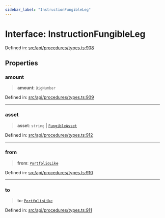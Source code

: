 ```yaml
---
sidebar_label: "InstructionFungibleLeg"
---
```


# Interface: InstructionFungibleLeg

Defined in: [src/api/procedures/types.ts:908](https://github.com/PolymeshAssociation/polymesh-sdk/blob/bee6a2fe7a8ce5db42a6982e793782182cde2153/src/api/procedures/types.ts#L908)

## Properties

### amount

> **amount**: `BigNumber`

Defined in: [src/api/procedures/types.ts:909](https://github.com/PolymeshAssociation/polymesh-sdk/blob/bee6a2fe7a8ce5db42a6982e793782182cde2153/src/api/procedures/types.ts#L909)

***

### asset

> **asset**: `string` \| [`FungibleAsset`](../../../entities/Asset/Fungible/classes/FungibleAsset.mdx)

Defined in: [src/api/procedures/types.ts:912](https://github.com/PolymeshAssociation/polymesh-sdk/blob/bee6a2fe7a8ce5db42a6982e793782182cde2153/src/api/procedures/types.ts#L912)

***

### from

> **from**: [`PortfolioLike`](../../../entities/types/type-aliases/PortfolioLike.mdx)

Defined in: [src/api/procedures/types.ts:910](https://github.com/PolymeshAssociation/polymesh-sdk/blob/bee6a2fe7a8ce5db42a6982e793782182cde2153/src/api/procedures/types.ts#L910)

***

### to

> **to**: [`PortfolioLike`](../../../entities/types/type-aliases/PortfolioLike.mdx)

Defined in: [src/api/procedures/types.ts:911](https://github.com/PolymeshAssociation/polymesh-sdk/blob/bee6a2fe7a8ce5db42a6982e793782182cde2153/src/api/procedures/types.ts#L911)
